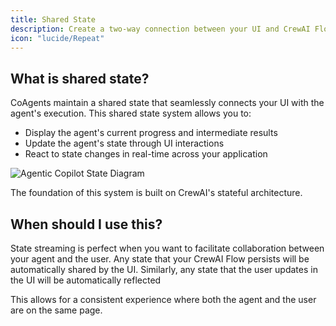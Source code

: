 ```yaml
---
title: Shared State
description: Create a two-way connection between your UI and CrewAI Flow agent state.
icon: "lucide/Repeat"
---
```



## What is shared state?

CoAgents maintain a shared state that seamlessly connects your UI with the agent's execution. This shared state system allows you to:

- Display the agent's current progress and intermediate results
- Update the agent's state through UI interactions
- React to state changes in real-time across your application

<Frame>
  <img
    src="/images/coagents/coagents-state-diagram.png"
    alt="Agentic Copilot State Diagram"
  />
</Frame>

The foundation of this system is built on CrewAI's stateful architecture.

## When should I use this?

State streaming is perfect when you want to facilitate collaboration between your agent and the user. Any state that your CrewAI Flow
persists will be automatically shared by the UI. Similarly, any state that the user updates in the UI will be automatically reflected

This allows for a consistent experience where both the agent and the user are on the same page.

